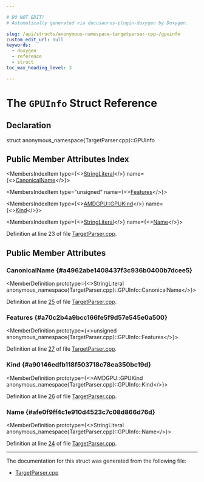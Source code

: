 ```yaml
---

# DO NOT EDIT!
# Automatically generated via docusaurus-plugin-doxygen by Doxygen.

slug: /api/structs/anonymous-namespace-targetparser-cpp-/gpuinfo
custom_edit_url: null
keywords:
  - doxygen
  - reference
  - struct
toc_max_heading_level: 3

---
```





# The `GPUInfo` Struct Reference

<DoxygenPage pluginConfig={pluginConfig}>



## Declaration

<CodeBlock>struct anonymous_namespace{TargetParser.cpp}::GPUInfo</CodeBlock>

## Public Member Attributes Index

<MembersIndex>

<MembersIndexItem
  type={<><a href="/docs/api/classes/llvm/stringliteral">StringLiteral</a></>}
  name={<><a href="#a4962abe1408437f3c936b0400b7dcee5">CanonicalName</a></>}>
</MembersIndexItem>

<MembersIndexItem
  type="unsigned"
  name={<><a href="#a70c2b4a9bcc166fe5f9d57e545e0a500">Features</a></>}>
</MembersIndexItem>

<MembersIndexItem
  type={<><a href="/docs/api/namespaces/llvm/amdgpu/#a13e9112ff7e4f43ca57811e8315558c0">AMDGPU::GPUKind</a></>}
  name={<><a href="#a90146edfb118f503718c78ea350bc19d">Kind</a></>}>
</MembersIndexItem>

<MembersIndexItem
  type={<><a href="/docs/api/classes/llvm/stringliteral">StringLiteral</a></>}
  name={<><a href="#afe0f9ff4c1e910d4523c7c08d866d76d">Name</a></>}>
</MembersIndexItem>

</MembersIndex>


Definition at line 23 of file <a href="/docs/api/files/lib/lib/targetparser/targetparser-cpp">TargetParser.cpp</a>.

<SectionDefinition>

## Public Member Attributes

### CanonicalName {#a4962abe1408437f3c936b0400b7dcee5}

<MemberDefinition
  prototype={<>StringLiteral anonymous&#95;namespace&#123;TargetParser.cpp&#125;::GPUInfo::CanonicalName</>}>

Definition at line <a href="/docs/api/files/lib/lib/targetparser/targetparser-cpp/#l00025">25</a> of file <a href="/docs/api/files/lib/lib/targetparser/targetparser-cpp">TargetParser.cpp</a>.
</MemberDefinition>

### Features {#a70c2b4a9bcc166fe5f9d57e545e0a500}

<MemberDefinition
  prototype={<>unsigned anonymous&#95;namespace&#123;TargetParser.cpp&#125;::GPUInfo::Features</>}>

Definition at line <a href="/docs/api/files/lib/lib/targetparser/targetparser-cpp/#l00027">27</a> of file <a href="/docs/api/files/lib/lib/targetparser/targetparser-cpp">TargetParser.cpp</a>.
</MemberDefinition>

### Kind {#a90146edfb118f503718c78ea350bc19d}

<MemberDefinition
  prototype={<>AMDGPU::GPUKind anonymous&#95;namespace&#123;TargetParser.cpp&#125;::GPUInfo::Kind</>}>

Definition at line <a href="/docs/api/files/lib/lib/targetparser/targetparser-cpp/#l00026">26</a> of file <a href="/docs/api/files/lib/lib/targetparser/targetparser-cpp">TargetParser.cpp</a>.
</MemberDefinition>

### Name {#afe0f9ff4c1e910d4523c7c08d866d76d}

<MemberDefinition
  prototype={<>StringLiteral anonymous&#95;namespace&#123;TargetParser.cpp&#125;::GPUInfo::Name</>}>

Definition at line <a href="/docs/api/files/lib/lib/targetparser/targetparser-cpp/#l00024">24</a> of file <a href="/docs/api/files/lib/lib/targetparser/targetparser-cpp">TargetParser.cpp</a>.
</MemberDefinition>

</SectionDefinition>

<hr/>

The documentation for this struct was generated from the following file:

<ul>
<li><a href="/docs/api/files/lib/lib/targetparser/targetparser-cpp">TargetParser.cpp</a></li>
</ul>

</DoxygenPage>
